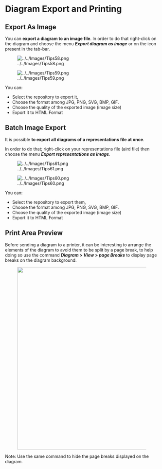 =Diagram Export and Printing=
==Export As Image==

You can '''export a diagram to an image file'''. In order to do that right-click on the diagram and choose the menu '''''Export diagram as image''''' or on the icon present in the tab-bar.

[[Image:../../Images/Tips58.png]]

[[Image:../../Images/Tips59.png]]

You can:

* Select the repository to export it,
* Choose the format among JPG, PNG, SVG, BMP, GIF.
* Choose the quality of the exported image (image size)
* Export it to HTML Format

==Batch Image Export==

It is possible '''to export all diagrams of a representations file at once'''. 

In order to do that; right-click on your representations file (aird file) then choose the menu '''''Export representations as image'''''.

[[Image:../../Images/Tips61.png]]

[[Image:../../Images/Tips60.png]]

You can:

* Select the repository to export them,
* Choose the format among JPG, PNG, SVG, BMP, GIF.
* Choose the quality of the exported image (image size)
* Export it to HTML Format

==Print Area Preview==

Before sending a diagram to a printer, it can be interesting to arrange the elements of the diagram to avoid them to be split by a page break, to help doing so use the command '''''Diagram > View > page Breaks''''' to display page breaks on the diagram background.

[[File:../../Images/Tips69.png|thumbnail|600px|]]

Note: Use the same command to hide the page breaks displayed on the diagram.